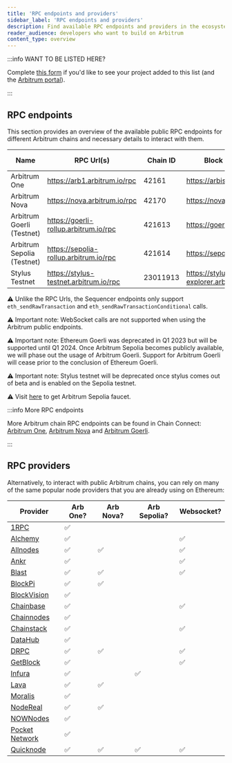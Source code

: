 ```yaml
---
title: 'RPC endpoints and providers'
sidebar_label: 'RPC endpoints and providers'
description: Find available RPC endpoints and providers in the ecosystem
reader_audience: developers who want to build on Arbitrum
content_type: overview
---
```


:::info WANT TO BE LISTED HERE?

Complete [this form](https://docs.google.com/forms/d/e/1FAIpQLSdw0U-9LcLuih5TZ_QghS-S_MS4wCKSEigA_IQEza_hFmNVow/viewform) if you'd like to see your project added to this list (and the [Arbitrum portal](https://portal.arbitrum.one/)).

:::

## RPC endpoints

This section provides an overview of the available public RPC endpoints for different Arbitrum chains and necessary details to interact with them.

| Name                       | RPC Url(s)                             | Chain ID | Block explorer                               | Underlying chain | Tech stack       | Sequencer feed URL                    | Sequencer endpoint<sup>⚠️</sup>                  |
| -------------------------- | -------------------------------------- | -------- | -------------------------------------------- | ---------------- | ---------------- | ------------------------------------- | ------------------------------------------------ |
| Arbitrum One               | https://arb1.arbitrum.io/rpc           | 42161    | https://arbiscan.io/                         | Ethereum         | Nitro (Rollup)   | wss://arb1.arbitrum.io/feed           | https://arb1-sequencer.arbitrum.io/rpc           |
| Arbitrum Nova              | https://nova.arbitrum.io/rpc           | 42170    | https://nova.arbiscan.io/                    | Ethereum         | Nitro (AnyTrust) | wss://nova.arbitrum.io/feed           | https://nova-sequencer.arbitrum.io/rpc           |
| Arbitrum Goerli (Testnet)  | https://goerli-rollup.arbitrum.io/rpc  | 421613   | https://goerli.arbiscan.io                   | Goerli           | Nitro (Rollup)   | wss://goerli-rollup.arbitrum.io/feed  | https://goerli-rollup-sequencer.arbitrum.io/rpc  |
| Arbitrum Sepolia (Testnet) | https://sepolia-rollup.arbitrum.io/rpc | 421614   | https://sepolia.arbiscan.io                  | Sepolia          | Nitro (Rollup)   | wss://sepolia-rollup.arbitrum.io/feed | https://sepolia-rollup-sequencer.arbitrum.io/rpc |
| Stylus Testnet             | https://stylus-testnet.arbitrum.io/rpc | 23011913 | https://stylus-testnet-explorer.arbitrum.io/ | Arbitrum Sepolia | Nitro (Rollup)   | wss://stylus-sepolia.arbitrum.io/feed | https://stylus-testnet-sequencer.arbitrum.io/rpc |

⚠️ Unlike the RPC Urls, the Sequencer endpoints only support `eth_sendRawTransaction` and `eth_sendRawTransactionConditional` calls.

⚠️ Important note: WebSocket calls are not supported when using the Arbitrum public endpoints.

⚠️ Important note: Ethereum Goerli was deprecated in Q1 2023 but will be supported until Q1 2024. Once Arbitrum Sepolia becomes publicly available, we will phase out the usage of Arbitrum Goerli. Support for Arbitrum Goerli will cease prior to the conclusion of Ethereum Goerli.

⚠️ Important note: Stylus testnet will be deprecated once stylus comes out of beta and is enabled on the Sepolia testnet.

⚠️ Visit [here](https://faucet.quicknode.com/arbitrum/sepolia) to get Arbitrum Sepolia faucet.

:::info More RPC endpoints

More Arbitrum chain RPC endpoints can be found in Chain Connect: [Arbitrum One](https://www.alchemy.com/chain-connect/chain/arbitrum-one), [Arbitrum Nova](https://www.alchemy.com/chain-connect/chain/arbitrum-nova) and [Arbitrum Goerli](https://www.alchemy.com/chain-connect/chain/arbitrum-goerli).

:::

## RPC providers

Alternatively, to interact with public Arbitrum chains, you can rely on many of the same popular node providers that you are already using on Ethereum:

| Provider                                                                             | Arb One? | Arb Nova? | Arb Sepolia? | Websocket? |
| ------------------------------------------------------------------------------------ | -------- | --------- | ------------ | ---------- |
| [1RPC](https://docs.1rpc.io/overview/supported-networks#arbitrum)                    | ✅       |           |              |            |
| [Alchemy](https://docs.alchemy.com/reference/arbitrum-api-quickstart)                | ✅       |           |              | ✅         |
| [Allnodes](https://arbitrum.publicnode.com)                                          | ✅       | ✅        |              | ✅         |
| [Ankr](https://www.ankr.com/docs/rpc-service/chains/chains-list/#arbitrum)           | ✅       |           |              | ✅         |
| [Blast](https://blastapi.io/public-api/arbitrum)                                     | ✅       | ✅        |              | ✅         |
| [BlockPi](https://docs.blockpi.io/documentations/api-reference/arbitrum)             | ✅       | ✅        |              |            |
| [BlockVision](https://dashboard.blockvision.org/connect)                             | ✅       |           |              |            |
| [Chainbase](https://docs.chainbase.com/docs/chain-api-overview#arbitrum-one)         | ✅       |           |              | ✅         |
| [Chainnodes](https://www.chainnodes.org/chains/arbitrum)                             | ✅       |           |              |            |
| [Chainstack](https://chainstack.com/build-better-with-arbitrum/)                     | ✅       |           |              | ✅         |
| [DataHub](https://datahub.figment.io/)                                               | ✅       |           |              |            |
| [DRPC](https://drpc.org/public-endpoints/arbitrum)                                   | ✅       | ✅        |              | ✅         |
| [GetBlock](https://getblock.io/nodes/arb/)                                           | ✅       |           |              | ✅         |
| [Infura](https://docs.infura.io/infura/networks/arbitrum)                            | ✅       |           | ✅           |            |
| [Lava](https://docs.lavanet.xyz/gateway-access)                                      | ✅       | ✅        |              |            |
| [Moralis](https://docs.moralis.io/reference/introduction)                            | ✅       |           |              |            |
| [NodeReal](https://nodereal.io/meganode/api-marketplace/arbitrum-nitro-rpc)          | ✅       | ✅        |              |            |
| [NOWNodes](https://nownodes.io/nodes/arbitrum-arb)                                   | ✅       |           |              |            |
| [Pocket Network](https://docs.pokt.network/welcome-to-pokt-network/supported-chains) | ✅       |           |              |            |
| [Quicknode](https://www.quicknode.com/chains/arb)                                    | ✅       | ✅        | ✅           | ✅         |
